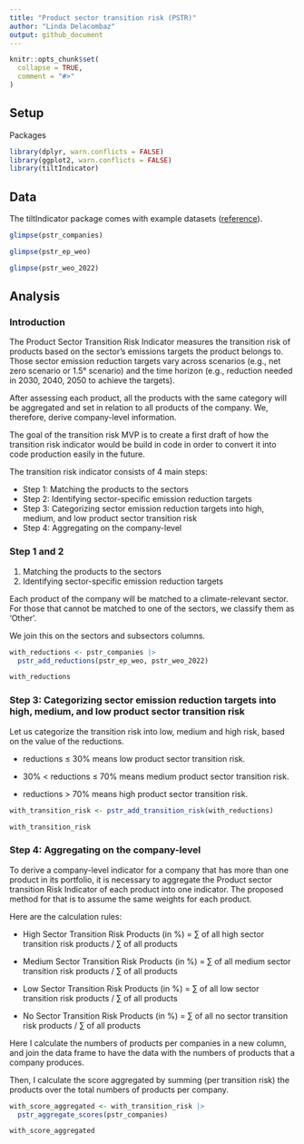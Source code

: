 ```yaml
---
title: "Product sector transition risk (PSTR)"
author: "Linda Delacombaz"
output: github_document
---
```


```r
knitr::opts_chunk$set(
  collapse = TRUE,
  comment = "#>"
)
```

## Setup

Packages

```r
library(dplyr, warn.conflicts = FALSE)
library(ggplot2, warn.conflicts = FALSE)
library(tiltIndicator)
```

## Data

The tiltIndicator package comes with example datasets ([reference](https://2degreesinvesting.github.io/tiltIndicator/reference/)).

```r
glimpse(pstr_companies)

glimpse(pstr_ep_weo)

glimpse(pstr_weo_2022)
```

## Analysis

### Introduction

The Product Sector Transition Risk Indicator measures the transition risk of
products based on the sector’s emissions targets the product belongs to. Those
sector emission reduction targets vary across scenarios (e.g., net zero
scenario or 1.5° scenario) and the time horizon (e.g., reduction needed in
2030, 2040, 2050 to achieve the targets).

After assessing each product, all the products with the same category will be
aggregated and set in relation to all products of the company. We, therefore,
derive company-level information.

The goal of the transition risk MVP is to create a first draft of how the
transition risk indicator would be build in code in order to convert it into
code production easily in the future.

The transition risk indicator consists of 4 main steps:

-   Step 1: Matching the products to the sectors
-   Step 2: Identifying sector-specific emission reduction targets
-   Step 3: Categorizing sector emission reduction targets into high,
    medium, and low product sector transition risk
-   Step 4: Aggregating on the company-level

### Step 1 and 2

1. Matching the products to the sectors
2. Identifying sector-specific emission reduction targets

Each product of the company will be matched to a climate-relevant sector. For
those that cannot be matched to one of the sectors, we classify them as ‘Other’.

We join this on the sectors and subsectors columns.

```r
with_reductions <- pstr_companies |>
  pstr_add_reductions(pstr_ep_weo, pstr_weo_2022)

with_reductions
```

### Step 3: Categorizing sector emission reduction targets into high, medium, and low product sector transition risk

Let us categorize the transition risk into low, medium and high risk, based on
the value of the reductions.

-   reductions ≤ 30% means low product sector transition risk.

-   30% \< reductions ≤ 70% means medium product sector transition risk.

-   reductions \> 70% means high product sector transition risk.

```r
with_transition_risk <- pstr_add_transition_risk(with_reductions)

with_transition_risk
```

### Step 4: Aggregating on the company-level

To derive a company-level indicator for a company that has more than one
product in its portfolio, it is necessary to aggregate the Product sector
transition Risk Indicator of each product into one indicator. The proposed
method for that is to assume the same weights for each product.

Here are the calculation rules:

-   High Sector Transition Risk Products (in %) = ∑ of all high sector
    transition risk products / ∑ of all products

-   Medium Sector Transition Risk Products (in %) = ∑ of all medium
    sector transition risk products / ∑ of all products

-   Low Sector Transition Risk Products (in %) = ∑ of all low sector
    transition risk products / ∑ of all products

-   No Sector Transition Risk Products (in %) = ∑ of all no sector
    transition risk products / ∑ of all products

Here I calculate the numbers of products per companies in a new column, and join
the data frame to have the data with the numbers of products that a company
produces.

Then, I calculate the score aggregated by summing (per transition risk) the
products over the total numbers of products per company.

```r
with_score_aggregated <- with_transition_risk |>
  pstr_aggregate_scores(pstr_companies)

with_score_aggregated
```
